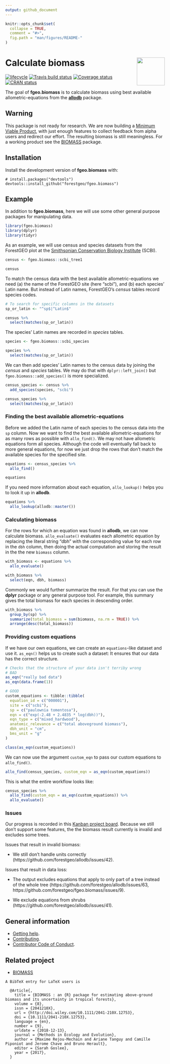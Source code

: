 ```yaml
---
output: github_document 
---
```

<!-- README.md is generated from README.Rmd. Please edit that file -->

```r
knitr::opts_chunk$set(
  collapse = TRUE,
  comment = "#>",
  fig.path = "man/figures/README-"
)
```

# <img src="https://i.imgur.com/vTLlhbp.png" align="right" height=88 /> Calculate biomass

[![lifecycle](https://img.shields.io/badge/lifecycle-experimental-orange.svg)](https://www.tidyverse.org/lifecycle/#experimental)
[![Travis build status](https://travis-ci.org/forestgeo/fgeo.biomass.svg?branch=master)](https://travis-ci.org/forestgeo/fgeo.biomass)
[![Coverage status](https://coveralls.io/repos/github/forestgeo/fgeo.biomass/badge.svg)](https://coveralls.io/r/forestgeo/fgeo.biomass?branch=master)
[![CRAN status](https://www.r-pkg.org/badges/version/fgeo.biomass)](https://cran.r-project.org/package=fgeo.biomass)

The goal of __fgeo.biomass__ is to calculate biomass using best available allometric-equations from the [__allodb__](https://forestgeo.github.io/allodb/) package. 

## Warning

This package is not ready for research. We are now building a [Minimum Viable Product](https://en.wikipedia.org/wiki/Minimum_viable_product), with just enough features to collect feedback from alpha users and redirect our effort. The resulting biomass is still meaningless. For a working product see the [BIOMASS](https://CRAN.R-project.org/package=BIOMASS) package.

## Installation

Install the development version of **fgeo.biomass** with:

```
# install.packages("devtools")
devtools::install_github("forestgeo/fgeo.biomass")
```
## Example

In addition to __fgeo.biomass__, here we will use some other general purpose packages for manipulating data.

```r
library(fgeo.biomass)
library(dplyr)
library(tidyr)
```

As an example, we will use census and species datasets from the ForestGEO plot at the [Smithsonian Conservation Biology Institute](https://forestgeo.si.edu/sites/north-america/smithsonian-conservation-biology-institute) (SCBI).

```r
census <- fgeo.biomass::scbi_tree1

census
```

To match the census data with the best available allometric-equations we need (a) the name of the ForestGEO site (here "scbi"), and (b) each species' Latin name. But instead of Latin names, ForestGEO's _census_ tables record species codes.

```r
# To search for specific columns in the datasets
sp_or_latin <- "^sp$|^Latin$"

census %>% 
  select(matches(sp_or_latin))
```

The species' Latin names are recorded in _species_ tables.

```r
species <- fgeo.biomass::scbi_species

species %>% 
  select(matches(sp_or_latin))
```

We can then add species' Latin names to the census data by joining the _census_ and _species_ tables. We may do that with `dplyr::left_join()` but `fgeo.biomass::add_species()` is more specialized.

```r
census_species <- census %>%
  add_species(species, "scbi")

census_species %>% 
  select(matches(sp_or_latin))
```

### Finding the best available allometric-equations

Before we added the Latin name of each species to the census data into the `sp` column. Now we want to find the best available allometric-equations for as many rows as possible with `allo_find()`. We may not have allometric equations form all species. Although the code will eventually fall back to more general equations, for now we just drop the rows that don't match the available species for the specified site.

```r
equations <- census_species %>% 
  allo_find()

equations
```

If you need more information about each equation, `allo_lookup()` helps you to look it up in __allodb__.

```r
equations %>% 
  allo_lookup(allodb::master())
```

### Calculating biomass

For the rows for which an equation was found in __allodb__, we can now calculate biomass. `allo_evaluate()` evaluates each allometric equation by replacing the literal string "dbh" with the corresponding value for each row in the `dbh` column, then doing the actual computation and storing the result in the the new `biomass` column.

```r
with_biomass <- equations %>% 
  allo_evaluate()

with_biomass %>% 
  select(eqn, dbh, biomass)
```

Commonly we would further summarize the result. For that you can use the __dplyr__ package or any general purpose tool. For example, this summary gives the total biomass for each species in descending order.

```r
with_biomass %>% 
  group_by(sp) %>% 
  summarize(total_biomass = sum(biomass, na.rm = TRUE)) %>% 
  arrange(desc(total_biomass))
```

### Providing custom equations

If we have our own equations, we can create an `equations`-like dataset and use it. `as_eqn()` helps us to create such a dataset: It ensures that our data has the correct structure.

```r
# Checks that the structure of your data isn't terriby wrong
# BAD
as_eqn("really bad data")
as_eqn(data.frame(1))

# GOOD
custom_equations <- tibble::tibble(
  equation_id = c("000001"),
  site = c("scbi"),
  sp = c("paulownia tomentosa"),
  eqn = c("exp(-2.48 + 2.4835 * log(dbh))"),
  eqn_type = c("mixed_hardwood"),
  anatomic_relevance = c("total aboveground biomass"),
  dbh_unit = "cm",
  bms_unit = "g"
)

class(as_eqn(custom_equations))
```

We can now use the argument `custom_eqn` to pass our custom equations to `allo_find()`.

```r
allo_find(census_species, custom_eqn = as_eqn(custom_equations))
```

This is what the entire workflow looks like:

```r
census_species %>%
  allo_find(custom_eqn = as_eqn(custom_equations)) %>%
  allo_evaluate()
```

### Issues

Our progress is recorded in this [Kanban project board](https://github.com/forestgeo/allodb/projects/4). Because we still don't support some features, the the biomass result currently is invalid and excludes some trees.

Issues that result in invalid biomass:

* We still don't handle units correctly (https://github.com/forestgeo/allodb/issues/42).

Issues that result in data loss:

* The output excludes equations that apply to only part of a tree instead of the whole tree (https://github.com/forestgeo/allodb/issues/63, https://github.com/forestgeo/fgeo.biomass/issues/9).

* We exclude equations from shrubs (https://github.com/forestgeo/allodb/issues/41).

## General information

* [Getting help](SUPPORT.md).
* [Contributing](CONTRIBUTING.md).
* [Contributor Code of Conduct](CODE_OF_CONDUCT.md).

## Related project

* [BIOMASS](https://CRAN.R-project.org/package=BIOMASS)

```
A BibTeX entry for LaTeX users is

  @Article{,
    title = {BIOMASS : an {R} package for estimating above-ground biomass and its uncertainty in tropical forests},
    volume = {8},
    issn = {2041210X},
    url = {http://doi.wiley.com/10.1111/2041-210X.12753},
    doi = {10.1111/2041-210X.12753},
    language = {en},
    number = {9},
    urldate = {2018-12-13},
    journal = {Methods in Ecology and Evolution},
    author = {Maxime Rejou-Mechain and Ariane Tanguy and Camille Piponiot and Jerome Chave and Bruno Herault},
    editor = {Sarah Goslee},
    year = {2017},
  }
```

